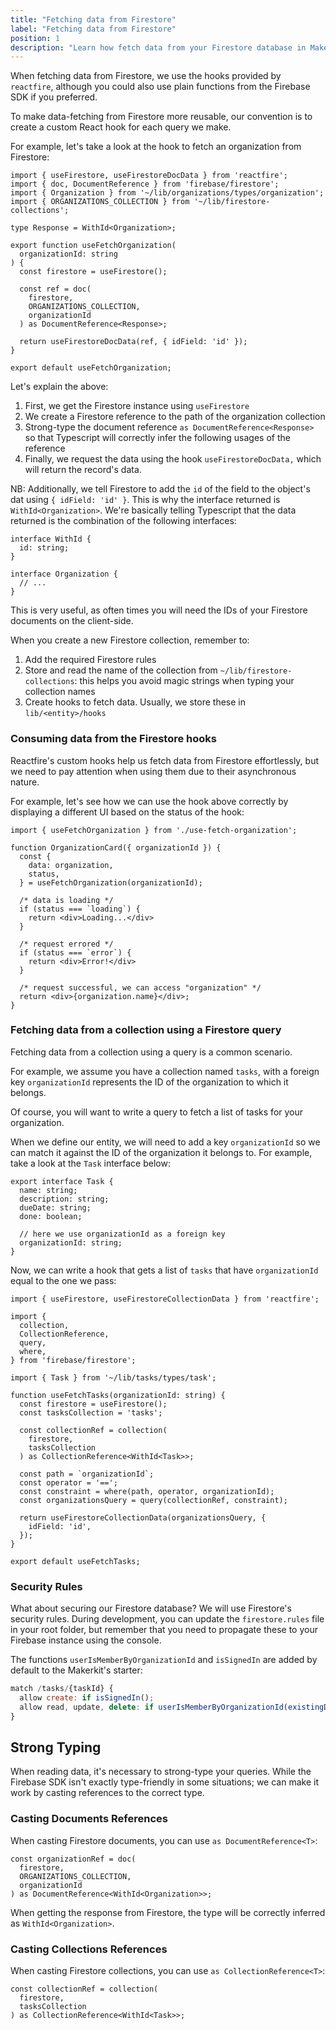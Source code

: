```yaml
---
title: "Fetching data from Firestore"
label: "Fetching data from Firestore"
position: 1
description: "Learn how fetch data from your Firestore database in Makerkit"
---
```


When fetching data from Firestore, we use the hooks provided by `reactfire`,
although you could also use plain functions from the Firebase SDK if you
preferred.

To make data-fetching from Firestore more reusable, our convention is to
create a custom React hook for each query we make.

For example, let's take a look at the hook to fetch an organization from
Firestore:

```tsx title="use-fetch-organization.ts"
import { useFirestore, useFirestoreDocData } from 'reactfire';
import { doc, DocumentReference } from 'firebase/firestore';
import { Organization } from '~/lib/organizations/types/organization';
import { ORGANIZATIONS_COLLECTION } from '~/lib/firestore-collections';

type Response = WithId<Organization>;

export function useFetchOrganization(
  organizationId: string
) {
  const firestore = useFirestore();

  const ref = doc(
    firestore,
    ORGANIZATIONS_COLLECTION,
    organizationId
  ) as DocumentReference<Response>;

  return useFirestoreDocData(ref, { idField: 'id' });
}

export default useFetchOrganization;
```

Let's explain the above:

1. First, we get the Firestore instance using `useFirestore`
2. We create a Firestore reference to the path of the organization collection
3. Strong-type the document reference `as DocumentReference<Response>` so
that Typescript will correctly infer the following usages of the reference
4. Finally, we request the data using the hook `useFirestoreDocData,` which will
 return the record's data.

NB: Additionally, we tell Firestore to
add the `id` of the field to the object's dat using `{ idField: 'id' }`.
This is why the interface returned is `WithId<Organization>`. We're
basically telling Typescript that the data returned is the combination of
the following interfaces:

```tsx
interface WithId {
  id: string;
}

interface Organization {
  // ...
}
```

This is very useful, as often times you will need the IDs of your Firestore
documents on the client-side.

When you create a new Firestore collection, remember to:
1. Add the required Firestore rules
2. Store and read the name of the collection from
`~/lib/firestore-collections`:
this helps you avoid magic strings when typing your collection names
3. Create hooks to fetch data. Usually, we store these in `lib/<entity>/hooks`

### Consuming data from the Firestore hooks

Reactfire's custom hooks help us fetch data from Firestore effortlessly, but
we need to pay attention when using them due to their asynchronous nature.

For example, let's see how we can use the hook above correctly by displaying
a different UI based on the status of the hook:

```tsx
import { useFetchOrganization } from './use-fetch-organization';

function OrganizationCard({ organizationId }) {
  const {
    data: organization,
    status,
  } = useFetchOrganization(organizationId);

  /* data is loading */
  if (status === `loading`) {
    return <div>Loading...</div>
  }

  /* request errored */
  if (status === `error`) {
    return <div>Error!</div>
  }

  /* request successful, we can access "organization" */
  return <div>{organization.name}</div>;
}
```

### Fetching data from a collection using a Firestore query

Fetching data from a collection using a query is a common scenario.

For example, we assume you have a collection named `tasks`, with a foreign key
`organizationId` represents the ID of the organization to which it belongs.

Of course, you will want to write a query to fetch a list of tasks for your
organization.

When we define our entity, we will need to add a key `organizationId` so we
can match it against the ID of the organization it belongs to. For example,
take a look at the `Task` interface below:

```tsx
export interface Task {
  name: string;
  description: string;
  dueDate: string;
  done: boolean;

  // here we use organizationId as a foreign key
  organizationId: string;
}
```

Now, we can write a hook that gets a list of `tasks` that have
`organizationId` equal to the one we pass:

```tsx
import { useFirestore, useFirestoreCollectionData } from 'reactfire';

import {
  collection,
  CollectionReference,
  query,
  where,
} from 'firebase/firestore';

import { Task } from '~/lib/tasks/types/task';

function useFetchTasks(organizationId: string) {
  const firestore = useFirestore();
  const tasksCollection = 'tasks';

  const collectionRef = collection(
    firestore,
    tasksCollection
  ) as CollectionReference<WithId<Task>>;

  const path = `organizationId`;
  const operator = '==';
  const constraint = where(path, operator, organizationId);
  const organizationsQuery = query(collectionRef, constraint);

  return useFirestoreCollectionData(organizationsQuery, {
    idField: 'id',
  });
}

export default useFetchTasks;
```

### Security Rules

What about securing our Firestore database? We will use Firestore's security
rules. During development, you can update the `firestore.rules` file in your
root folder, but remember that you need to propagate these to your Firebase
instance using the console.

The functions `userIsMemberByOrganizationId` and `isSignedIn` are added by
default to the Makerkit's starter:

```js title="firestore.rules"
match /tasks/{taskId} {
  allow create: if isSignedIn();
  allow read, update, delete: if userIsMemberByOrganizationId(existingData().organizationId);
}
```

## Strong Typing

When reading data, it's necessary to strong-type your queries. While the
Firebase SDK isn't exactly type-friendly in some situations; we can make it
work by casting references to the correct type.

### Casting Documents References

When casting Firestore documents, you can use `as DocumentReference<T>`:

```tsx
const organizationRef = doc(
  firestore,
  ORGANIZATIONS_COLLECTION,
  organizationId
) as DocumentReference<WithId<Organization>>;
```

When getting the response from Firestore, the type will be correctly
inferred as `WithId<Organization>`.

### Casting Collections References

When casting Firestore collections, you can use `as CollectionReference<T>`:

```tsx
const collectionRef = collection(
  firestore,
  tasksCollection
) as CollectionReference<WithId<Task>>;
```
